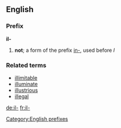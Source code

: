 {{see|il|IL|-il-|.il|îl}}
==English==

===Prefix===
'''il-'''

# '''not'''; a form of the prefix [[in-]], used before ''l''

===Related terms===
*[[illimitable]]
*[[illuminate]]
*[[illustrious]]
*[[illegal]]
[[Category:English prefixes]]

[[de:il-]]
[[fr:il-]]